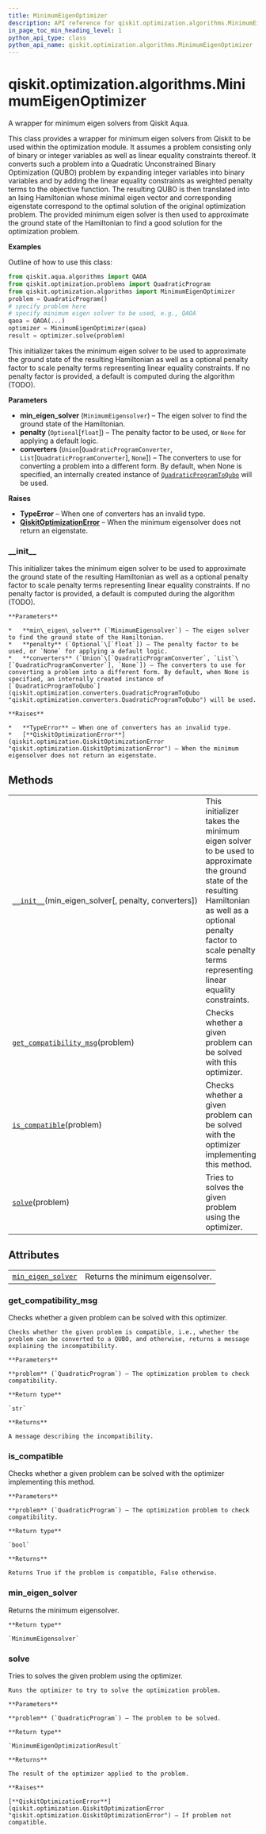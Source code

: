 ```yaml
---
title: MinimumEigenOptimizer
description: API reference for qiskit.optimization.algorithms.MinimumEigenOptimizer
in_page_toc_min_heading_level: 1
python_api_type: class
python_api_name: qiskit.optimization.algorithms.MinimumEigenOptimizer
---
```


<span id="qiskit-optimization-algorithms-minimumeigenoptimizer" />

# qiskit.optimization.algorithms.MinimumEigenOptimizer

<Class id="qiskit.optimization.algorithms.MinimumEigenOptimizer" isDedicatedPage={true} github="https://github.com/qiskit-community/qiskit-aqua/tree/stable/0.8/qiskit/optimization/algorithms/minimum_eigen_optimizer.py" signature="MinimumEigenOptimizer(min_eigen_solver, penalty=None, converters=None)">
  A wrapper for minimum eigen solvers from Qiskit Aqua.

  This class provides a wrapper for minimum eigen solvers from Qiskit to be used within the optimization module. It assumes a problem consisting only of binary or integer variables as well as linear equality constraints thereof. It converts such a problem into a Quadratic Unconstrained Binary Optimization (QUBO) problem by expanding integer variables into binary variables and by adding the linear equality constraints as weighted penalty terms to the objective function. The resulting QUBO is then translated into an Ising Hamiltonian whose minimal eigen vector and corresponding eigenstate correspond to the optimal solution of the original optimization problem. The provided minimum eigen solver is then used to approximate the ground state of the Hamiltonian to find a good solution for the optimization problem.

  **Examples**

  Outline of how to use this class:

  ```python
  from qiskit.aqua.algorithms import QAOA
  from qiskit.optimization.problems import QuadraticProgram
  from qiskit.optimization.algorithms import MinimumEigenOptimizer
  problem = QuadraticProgram()
  # specify problem here
  # specify minimum eigen solver to be used, e.g., QAOA
  qaoa = QAOA(...)
  optimizer = MinimumEigenOptimizer(qaoa)
  result = optimizer.solve(problem)
  ```

  This initializer takes the minimum eigen solver to be used to approximate the ground state of the resulting Hamiltonian as well as a optional penalty factor to scale penalty terms representing linear equality constraints. If no penalty factor is provided, a default is computed during the algorithm (TODO).

  **Parameters**

  *   **min\_eigen\_solver** (`MinimumEigensolver`) – The eigen solver to find the ground state of the Hamiltonian.
  *   **penalty** (`Optional`\[`float`]) – The penalty factor to be used, or `None` for applying a default logic.
  *   **converters** (`Union`\[`QuadraticProgramConverter`, `List`\[`QuadraticProgramConverter`], `None`]) – The converters to use for converting a problem into a different form. By default, when None is specified, an internally created instance of [`QuadraticProgramToQubo`](qiskit.optimization.converters.QuadraticProgramToQubo "qiskit.optimization.converters.QuadraticProgramToQubo") will be used.

  **Raises**

  *   **TypeError** – When one of converters has an invalid type.
  *   [**QiskitOptimizationError**](qiskit.optimization.QiskitOptimizationError "qiskit.optimization.QiskitOptimizationError") – When the minimum eigensolver does not return an eigenstate.

  ### \_\_init\_\_

  <Function id="qiskit.optimization.algorithms.MinimumEigenOptimizer.__init__" signature="__init__(min_eigen_solver, penalty=None, converters=None)">
    This initializer takes the minimum eigen solver to be used to approximate the ground state of the resulting Hamiltonian as well as a optional penalty factor to scale penalty terms representing linear equality constraints. If no penalty factor is provided, a default is computed during the algorithm (TODO).

    **Parameters**

    *   **min\_eigen\_solver** (`MinimumEigensolver`) – The eigen solver to find the ground state of the Hamiltonian.
    *   **penalty** (`Optional`\[`float`]) – The penalty factor to be used, or `None` for applying a default logic.
    *   **converters** (`Union`\[`QuadraticProgramConverter`, `List`\[`QuadraticProgramConverter`], `None`]) – The converters to use for converting a problem into a different form. By default, when None is specified, an internally created instance of [`QuadraticProgramToQubo`](qiskit.optimization.converters.QuadraticProgramToQubo "qiskit.optimization.converters.QuadraticProgramToQubo") will be used.

    **Raises**

    *   **TypeError** – When one of converters has an invalid type.
    *   [**QiskitOptimizationError**](qiskit.optimization.QiskitOptimizationError "qiskit.optimization.QiskitOptimizationError") – When the minimum eigensolver does not return an eigenstate.
  </Function>

  ## Methods

  |                                                                                                                                                                                              |                                                                                                                                                                                                                               |
  | -------------------------------------------------------------------------------------------------------------------------------------------------------------------------------------------- | ----------------------------------------------------------------------------------------------------------------------------------------------------------------------------------------------------------------------------- |
  | [`__init__`](#qiskit.optimization.algorithms.MinimumEigenOptimizer.__init__ "qiskit.optimization.algorithms.MinimumEigenOptimizer.__init__")(min\_eigen\_solver\[, penalty, converters])     | This initializer takes the minimum eigen solver to be used to approximate the ground state of the resulting Hamiltonian as well as a optional penalty factor to scale penalty terms representing linear equality constraints. |
  | [`get_compatibility_msg`](#qiskit.optimization.algorithms.MinimumEigenOptimizer.get_compatibility_msg "qiskit.optimization.algorithms.MinimumEigenOptimizer.get_compatibility_msg")(problem) | Checks whether a given problem can be solved with this optimizer.                                                                                                                                                             |
  | [`is_compatible`](#qiskit.optimization.algorithms.MinimumEigenOptimizer.is_compatible "qiskit.optimization.algorithms.MinimumEigenOptimizer.is_compatible")(problem)                         | Checks whether a given problem can be solved with the optimizer implementing this method.                                                                                                                                     |
  | [`solve`](#qiskit.optimization.algorithms.MinimumEigenOptimizer.solve "qiskit.optimization.algorithms.MinimumEigenOptimizer.solve")(problem)                                                 | Tries to solves the given problem using the optimizer.                                                                                                                                                                        |

  ## Attributes

  |                                                                                                                                                                      |                                  |
  | -------------------------------------------------------------------------------------------------------------------------------------------------------------------- | -------------------------------- |
  | [`min_eigen_solver`](#qiskit.optimization.algorithms.MinimumEigenOptimizer.min_eigen_solver "qiskit.optimization.algorithms.MinimumEigenOptimizer.min_eigen_solver") | Returns the minimum eigensolver. |

  ### get\_compatibility\_msg

  <Function id="qiskit.optimization.algorithms.MinimumEigenOptimizer.get_compatibility_msg" signature="get_compatibility_msg(problem)">
    Checks whether a given problem can be solved with this optimizer.

    Checks whether the given problem is compatible, i.e., whether the problem can be converted to a QUBO, and otherwise, returns a message explaining the incompatibility.

    **Parameters**

    **problem** (`QuadraticProgram`) – The optimization problem to check compatibility.

    **Return type**

    `str`

    **Returns**

    A message describing the incompatibility.
  </Function>

  ### is\_compatible

  <Function id="qiskit.optimization.algorithms.MinimumEigenOptimizer.is_compatible" signature="is_compatible(problem)">
    Checks whether a given problem can be solved with the optimizer implementing this method.

    **Parameters**

    **problem** (`QuadraticProgram`) – The optimization problem to check compatibility.

    **Return type**

    `bool`

    **Returns**

    Returns True if the problem is compatible, False otherwise.
  </Function>

  ### min\_eigen\_solver

  <Function id="qiskit.optimization.algorithms.MinimumEigenOptimizer.min_eigen_solver" signature="property min_eigen_solver">
    Returns the minimum eigensolver.

    **Return type**

    `MinimumEigensolver`
  </Function>

  ### solve

  <Function id="qiskit.optimization.algorithms.MinimumEigenOptimizer.solve" signature="solve(problem)">
    Tries to solves the given problem using the optimizer.

    Runs the optimizer to try to solve the optimization problem.

    **Parameters**

    **problem** (`QuadraticProgram`) – The problem to be solved.

    **Return type**

    `MinimumEigenOptimizationResult`

    **Returns**

    The result of the optimizer applied to the problem.

    **Raises**

    [**QiskitOptimizationError**](qiskit.optimization.QiskitOptimizationError "qiskit.optimization.QiskitOptimizationError") – If problem not compatible.
  </Function>
</Class>

